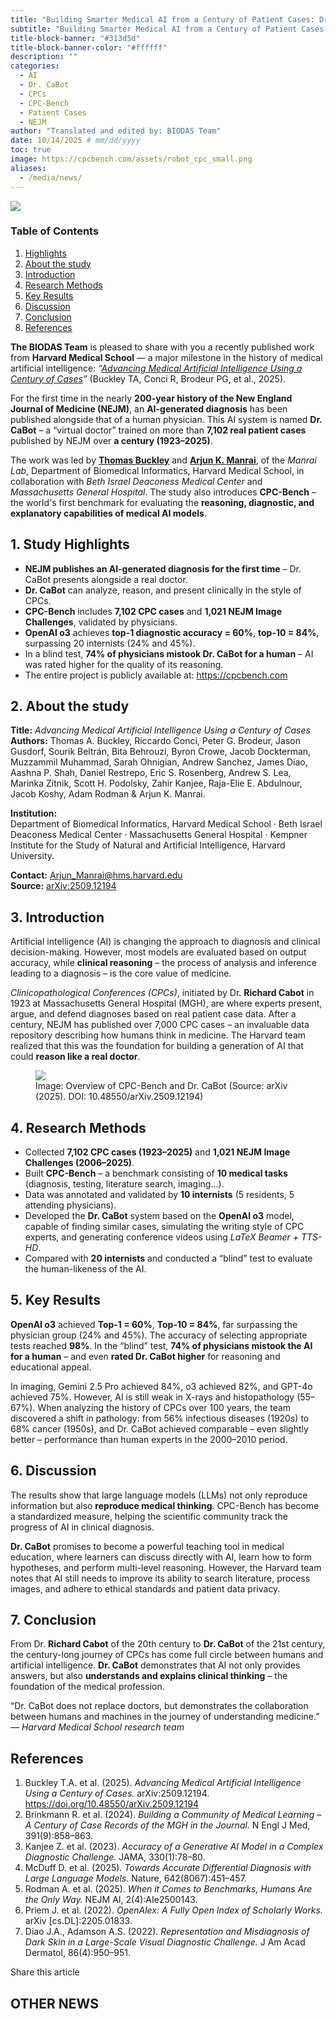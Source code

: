 ```yaml
---
title: "Building Smarter Medical AI from a Century of Patient Cases: Dr. CaBot and CPC-Bench"
subtitle: "Building Smarter Medical AI from a Century of Patient Cases: Dr. CaBot and CPC-Bench"
title-block-banner: "#313d5d"
title-block-banner-color: "#ffffff"
description: ""
categories:
  - AI
  - Dr. CaBot
  - CPCs
  - CPC-Bench
  - Patient Cases
  - NEJM
author: "Translated and edited by: BIODAS Team"
date: 10/14/2025 # mm/dd/yyyy
toc: true
image: https://cpcbench.com/assets/robot_cpc_small.png
aliases: 
  - /media/news/
---
```


![](https://cpcbench.com/assets/robot_cpc_small.png){fig-align="center" class="img-cover"}



```{=html}
<!-- Attach CSS file -->
<link rel="stylesheet" href="section-news-template.css">

<!-- Font Awesome CDN (to display social media icons) -->
<link rel="stylesheet" href="https://cdnjs.cloudflare.com/ajax/libs/font-awesome/6.5.0/css/all.min.css">


<body class="section-news-template">
<!-- ===== PAGE LAYOUT ===== -->
<div class="layout">

  <!-- ===== SIDEBAR - TOC ===== -->
  <nav class="toc">
    <h3>Table of Contents</h3>
    <ol>
      <li><a href="#highlights">Highlights</a></li>
      <li><a href="#authors">About the study</a></li>
      <li><a href="#background">Introduction</a></li>
      <li><a href="#methods">Research Methods</a></li>
      <li><a href="#results">Key Results</a></li>
      <li><a href="#discussion">Discussion</a></li>
      <li><a href="#conclusion">Conclusion</a></li>
      <li><a href="#reference">References</a></li>
    </ol>
  </nav>

  <!-- ===== MAIN CONTENT ===== -->
  <main class="content">

    <!-- ===== INTRO ===== -->
    <section id="intro">
      <p>
        <strong>The BIODAS Team</strong> is pleased to share with you a recently published work from 
        <strong>Harvard Medical School</strong> — a major milestone in the history of medical artificial intelligence: 
        <em>“<a href="https://doi.org/10.48550/arXiv.2509.12194">Advancing Medical Artificial Intelligence Using a Century of Cases</a>”</em> (Buckley TA, Conci R, Brodeur PG, et al., 2025).
      </p>
      <p>
        For the first time in the nearly <strong>200-year history of the New England Journal of Medicine (NEJM)</strong>, 
        an <strong>AI-generated diagnosis</strong> has been published alongside that of a human physician. 
        This AI system is named <strong>Dr. CaBot</strong> – a “virtual doctor” trained on more than 
        <strong>7,102 real patient cases</strong> published by NEJM over <strong>a century (1923–2025)</strong>.
      </p>

      <div class="card">
        <p>
          The work was led by <strong><a href="https://tabuckley.com/">Thomas Buckley</a></strong> and <strong><a href="https://dbmi.hms.harvard.edu/people/arjun-raj-manrai">Arjun K. Manrai</a></strong>, 
          of the <em>Manrai Lab</em>, Department of Biomedical Informatics, Harvard Medical School, 
          in collaboration with <em>Beth Israel Deaconess Medical Center</em> and <em>Massachusetts General Hospital</em>.  
          The study also introduces <strong>CPC-Bench</strong> – the world's first benchmark for evaluating the 
          <strong>reasoning, diagnostic, and explanatory capabilities of medical AI models</strong>.
        </p>
      </div>
    </section>

    <!-- ===== HIGHLIGHTS ===== -->
    <section id="highlights">
      <h2>1. Study Highlights</h2>
      <div class="callout">
        <ul>
          <li><strong>NEJM publishes an AI-generated diagnosis for the first time</strong> – Dr. CaBot presents alongside a real doctor.</li>
          <li><strong>Dr. CaBot</strong> can analyze, reason, and present clinically in the style of CPCs.</li>
          <li><strong>CPC-Bench</strong> includes <strong>7,102 CPC cases</strong> and <strong>1,021 NEJM Image Challenges</strong>, validated by physicians.</li>
          <li><strong>OpenAI o3</strong> achieves <strong>top-1 diagnostic accuracy = 60%</strong>, <strong>top-10 = 84%</strong>, 
              surpassing 20 internists (24% and 45%).</li>
          <li>In a blind test, <strong>74% of physicians mistook Dr. CaBot for a human</strong> – AI was rated higher for the quality of its reasoning.</li>
          <li>The entire project is publicly available at: <a href="https://cpcbench.com" target="_blank">https://cpcbench.com</a></li>
        </ul>
      </div>
    </section>

    <!-- ===== AUTHORS ===== -->
    <section id="authors">
      <h2>2. About the study</h2>
      <p>
        <strong>Title:</strong> <em>Advancing Medical Artificial Intelligence Using a Century of Cases</em><br>
        <strong>Authors:</strong> Thomas A. Buckley, Riccardo Conci, Peter G. Brodeur, Jason Gusdorf, Sourik Beltrán, 
        Bita Behrouzi, Byron Crowe, Jacob Dockterman, Muzzammil Muhammad, Sarah Ohnigian, Andrew Sanchez, 
        James Diao, Aashna P. Shah, Daniel Restrepo, Eric S. Rosenberg, Andrew S. Lea, Marinka Zitnik, 
        Scott H. Podolsky, Zahir Kanjee, Raja-Elie E. Abdulnour, Jacob Koshy, Adam Rodman & Arjun K. Manrai.
      </p>
      <p>
        <strong>Institution:</strong><br>
        Department of Biomedical Informatics, Harvard Medical School · Beth Israel Deaconess Medical Center · 
        Massachusetts General Hospital · Kempner Institute for the Study of Natural and Artificial Intelligence, Harvard University.
      </p>
      <p><strong>Contact:</strong> <a href="mailto:Arjun_Manrai@hms.harvard.edu">Arjun_Manrai@hms.harvard.edu</a><br>
          <strong>Source:</strong> <a href="https://doi.org/10.48550/arXiv.2509.12194" target="_blank">arXiv:2509.12194</a>
      </p>
    </section>

    <!-- ===== BACKGROUND ===== -->
    <section id="background">
      <h2>3. Introduction</h2>
      <p>
        Artificial intelligence (AI) is changing the approach to diagnosis and clinical decision-making. 
        However, most models are evaluated based on output accuracy, 
        while <strong>clinical reasoning</strong> – the process of analysis and inference leading to a diagnosis – 
        is the core value of medicine.
      </p>
      <p>
        <em>Clinicopathological Conferences (CPCs)</em>, 
        initiated by Dr. <strong>Richard Cabot</strong> in 1923 at Massachusetts General Hospital (MGH), 
        are where experts present, argue, and defend diagnoses based on real patient case data.  
        After a century, NEJM has published over 7,000 CPC cases – an invaluable data repository describing how humans think in medicine.  
        The Harvard team realized that this was the foundation for building a generation of AI that could <strong>reason like a real doctor</strong>.
      </p>
    </section>

    <!-- Illustration -->
    <figure>
      <div class="img-wrap">
        <img src="https://scx2.b-cdn.net/gfx/news/2025/an-ai-system-with-deta.jpg" class="img" />
      </div>
      <figcaption>
        Image: Overview of CPC-Bench and Dr. CaBot (Source: arXiv (2025). DOI: 10.48550/arXiv.2509.12194)
      </figcaption>
    </figure>

    <!-- ===== METHODS ===== -->
    <section id="methods">
      <h2>4. Research Methods</h2>
      <ul>
        <li>Collected <strong>7,102 CPC cases (1923–2025)</strong> and <strong>1,021 NEJM Image Challenges (2006–2025)</strong>.</li>
        <li>Built <strong>CPC-Bench</strong> – a benchmark consisting of <strong>10 medical tasks</strong> (diagnosis, testing, literature search, imaging...).</li>
        <li>Data was annotated and validated by <strong>10 internists</strong> (5 residents, 5 attending physicians).</li>
        <li>Developed the <strong>Dr. CaBot</strong> system based on the <strong>OpenAI o3</strong> model, 
            capable of finding similar cases, simulating the writing style of CPC experts, 
            and generating conference videos using <em>LaTeX Beamer + TTS-HD</em>.</li>
        <li>Compared with <strong>20 internists</strong> and conducted a “blind” test to evaluate the human-likeness of the AI.</li>
      </ul>
    </section>

    <!-- ===== RESULTS ===== -->
    <section id="results">
      <h2>5. Key Results</h2>
      <div class="card">
        <p>
          <strong>OpenAI o3</strong> achieved <strong>Top-1 = 60%</strong>, <strong>Top-10 = 84%</strong>, 
          far surpassing the physician group (24% and 45%). The accuracy of selecting appropriate tests reached <strong>98%</strong>.  
          In the “blind” test, <strong>74% of physicians mistook the AI for a human</strong> – 
          and even <strong>rated Dr. CaBot higher</strong> for reasoning and educational appeal.
        </p>
      </div>

      <div class="card">
        <p>
          In imaging, Gemini 2.5 Pro achieved 84%, o3 achieved 82%, and GPT-4o achieved 75%.  
          However, AI is still weak in X-rays and histopathology (55–67%).  
          When analyzing the history of CPCs over 100 years, the team discovered a shift in pathology: 
          from 56% infectious diseases (1920s) to 68% cancer (1950s), 
          and Dr. CaBot achieved comparable – even slightly better – performance than human experts in the 2000–2010 period.
        </p>
      </div>

    </section>

    <!-- ===== DISCUSSION ===== -->
    <section id="discussion">
      <h2>6. Discussion</h2>
      <div class="card">
        <p>
          The results show that large language models (LLMs) not only reproduce information but also <strong>reproduce medical thinking</strong>.  
          CPC-Bench has become a standardized measure, helping the scientific community track the progress of AI in clinical diagnosis.  
        </p>
      </div>
      
      <div class="card">
        <p>
          <strong>Dr. CaBot</strong> promises to become a powerful teaching tool in medical education, 
          where learners can discuss directly with AI, learn how to form hypotheses, and perform multi-level reasoning.  
          However, the Harvard team notes that AI still needs to improve its ability to search literature, process images, 
          and adhere to ethical standards and patient data privacy.
        </p>
      </div>
    </section>

    <!-- ===== CONCLUSION ===== -->
    <section id="conclusion">
      <h2>7. Conclusion</h2>
      <p>
        From Dr. <strong>Richard Cabot</strong> of the 20th century to <strong>Dr. CaBot</strong> of the 21st century, 
        the century-long journey of CPCs has come full circle between humans and artificial intelligence.  
        <strong>Dr. CaBot</strong> demonstrates that AI not only provides answers, 
        but also <strong>understands and explains clinical thinking</strong> – the foundation of the medical profession.  
      </p>
      <div class="callout">
        <p>
          “Dr. CaBot does not replace doctors, but demonstrates the collaboration between humans and machines in the journey of understanding medicine.”  
          — <em>Harvard Medical School research team</em>
        </p>
      </div>
    </section>

    <!-- ===== REFERENCES ===== -->
    <section id="reference">
      <h2>References</h2>
      <ol>
        <li>Buckley T.A. et al. (2025). <em>Advancing Medical Artificial Intelligence Using a Century of Cases.</em> arXiv:2509.12194. <a href="https://doi.org/10.48550/arXiv.2509.12194" target="_blank">https://doi.org/10.48550/arXiv.2509.12194</a></li>
        <li>Brinkmann R. et al. (2024). <em>Building a Community of Medical Learning – A Century of Case Records of the MGH in the Journal.</em> N Engl J Med, 391(9):858–863.</li>
        <li>Kanjee Z. et al. (2023). <em>Accuracy of a Generative AI Model in a Complex Diagnostic Challenge.</em> JAMA, 330(1):78–80.</li>
        <li>McDuff D. et al. (2025). <em>Towards Accurate Differential Diagnosis with Large Language Models.</em> Nature, 642(8067):451–457.</li>
        <li>Rodman A. et al. (2025). <em>When it Comes to Benchmarks, Humans Are the Only Way.</em> NEJM AI, 2(4):AIe2500143.</li>
        <li>Priem J. et al. (2022). <em>OpenAlex: A Fully Open Index of Scholarly Works.</em> arXiv [cs.DL]:2205.01833.</li>
        <li>Diao J.A., Adamson A.S. (2022). <em>Representation and Misdiagnosis of Dark Skin in a Large-Scale Visual Diagnostic Challenge.</em> J Am Acad Dermatol, 86(4):950–951.</li>
      </ol>
    </section>

    <!-- ===== SOCIAL SHARE ===== -->
    <div class="social-section">
      <p class="share-note">Share this article</p>
      <div class="social-share">
        <a href="https://www.facebook.com/sharer/sharer.php?u=https://biodas.net/media/news/251014-drcabot.html" class="fb" title="Share on Facebook"><i class="fab fa-facebook-f"></i></a>
        <a href="https://twitter.com/intent/tweet?url=https://biodas.net/media/news/251014-drcabot.html" class="x" title="Share on X / Twitter"><i class="fab fa-x-twitter"></i></a>
        <a href="https://www.linkedin.com/shareArticle?mini=true&url=https://biodas.net/media/news/251014-drcabot.html" class="in" title="Share on LinkedIn"><i class="fab fa-linkedin-in"></i></a>
      </div>
    </div>

  </main>
</div>

<!-- =============================
     SECTION: BIODAS NEWS & INSIGHTS
     ============================= -->
<section class="biodas-news-section">
  <div class="news-list container">
    <h2 class="section-title">OTHER NEWS</h2>
    <div id="biodas-news-grid" class="news-grid"></div>
  </div>
</section>

</body>

```


<!-- JS SCRIPT -->
<script src="section-news-template.js"></script>


